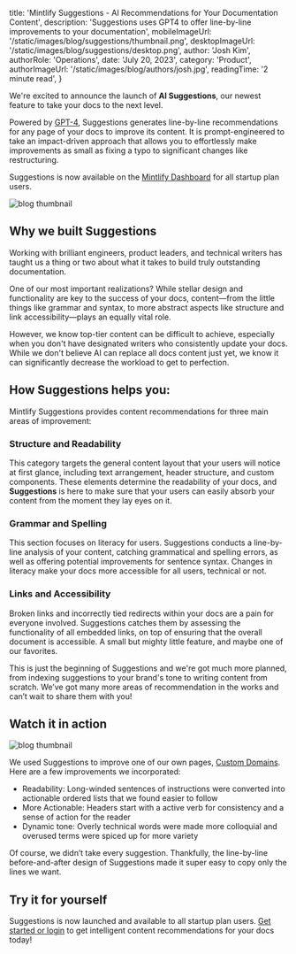 
  title:
    'Mintlify Suggestions - AI Recommendations for Your Documentation Content',
  description:
    'Suggestions uses GPT4 to offer line-by-line improvements to your documentation',
  mobileImageUrl: '/static/images/blog/suggestions/thumbnail.png',
  desktopImageUrl: '/static/images/blog/suggestions/desktop.png',
  author: 'Josh Kim',
  authorRole: 'Operations',
  date: 'July 20, 2023',
  category: 'Product',
  authorImageUrl: '/static/images/blog/authors/josh.jpg',
  readingTime: '2 minute read',
}


We're excited to announce the launch of **AI Suggestions**, our newest feature to take your docs to the next level.

Powered by <a href="https://openai.com/research/gpt-4" target="_blank">GPT-4</a>, Suggestions generates line-by-line recommendations for any page of your docs to improve its content. It is prompt-engineered to take an impact-driven approach that allows you to effortlessly make improvements as small as fixing a typo to significant changes like restructuring.

Suggestions is now available on the <a href="https://dashboard.mintlify.com/login" target="_blank">Mintlify Dashboard</a> for all startup plan users.

<img
  src="/static/images/blog/suggestions/demo.gif"
  alt="blog thumbnail"
  className="w-full rounded-md"
/>

## Why we built Suggestions

Working with brilliant engineers, product leaders, and technical writers has taught us a thing or two about what it takes to build truly outstanding documentation.

One of our most important realizations? While stellar design and functionality are key to the success of your docs, content—from the little things like grammar and syntax, to more abstract aspects like structure and link accessibility—plays an equally vital role.

However, we know top-tier content can be difficult to achieve, especially when you don't have designated writers who consistently update your docs. While we don't believe AI can replace all docs content just yet, we know it can significantly decrease the workload to get to perfection.

## How Suggestions helps you:

Mintlify Suggestions provides content recommendations for three main areas of improvement:

### Structure and Readability

This category targets the general content layout that your users will notice at first glance, including text arrangement, header structure, and custom components. These elements determine the readability of your docs, and **Suggestions** is here to make sure that your users can easily absorb your content from the moment they lay eyes on it.

### Grammar and Spelling

This section focuses on literacy for users. Suggestions conducts a line-by-line analysis of your content, catching grammatical and spelling errors, as well as offering potential improvements for sentence syntax. Changes in literacy make your docs more accessible for all users, technical or not.

### Links and Accessibility

Broken links and incorrectly tied redirects within your docs are a pain for everyone involved. Suggestions catches them by assessing the functionality of all embedded links, on top of ensuring that the overall document is accessible. A small but mighty little feature, and maybe one of our favorites.

This is just the beginning of Suggestions and we're got much more planned, from indexing suggestions to your brand's tone to writing content from scratch. We’ve got many more areas of recommendation in the works and can’t wait to share them with you!

## Watch it in action

<img
  src="/static/images/blog/suggestions/example.png"
  alt="blog thumbnail"
  className="w-full rounded-md"
/>

We used Suggestions to improve one of our own pages, <a href="https://mintlify.com/start" target="_blank">Custom Domains</a>. Here are a few improvements we incorporated:

- Readability: Long-winded sentences of instructions were converted into actionable ordered lists that we found easier to follow
- More Actionable: Headers start with a active verb for consistency and a sense of action for the reader
- Dynamic tone: Overly technical words were made more colloquial and overused terms were spiced up for more variety

Of course, we didn’t take every suggestion. Thankfully, the line-by-line before-and-after design of Suggestions made it super easy to copy only the lines we want.

## Try it for yourself

Suggestions is now launched and available to all startup plan users. <a href="https://mintlify.com/start" target="_blank">Get started or login</a> to get intelligent content recommendations for your docs today!
